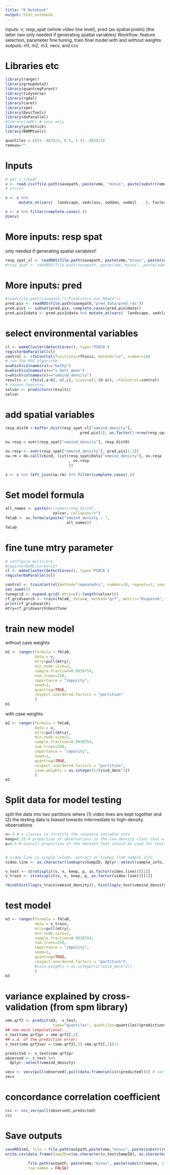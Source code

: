 ```yaml
---
title: "R Notebook"
output: html_notebook
---
```


inputs: v; resp_spat (whole video line level), pred (as spatial pixels) (the latter two only needed if generating spatial variables)
Workflow: feature selection, parameter fine tuning, train final model with and without weights
outputs: m1, m2, m3, vecv, and ccc

# Libraries etc
```r
library(ranger)
library(groupdata2)
library(quantregForest)
library(tidyverse)
library(rgdal)
library(caret)
library(spm)
library(DescTools)
library(doParallel)
#library(doMC) # unix only
library(yardstick)
library(BAMMtools)

quantiles = c((1-.682)/2, 0.5, 1-(1-.682)/2)
remove=""
```

# Inputs
```r
# get v (read)
v <- read.csv(file.path(savepath, paste(vme, "minus", paste(substr(remove, 1,7), collapse=", "), "v.csv", collapse=" ")))
# str(v)

v <- v %>% 
      mutate_at(vars(  landscape, sedclass, seddan, sedmil    ), factor)

v <- v %>% filter(complete.cases(.))
dim(v)
```

# More inputs: resp spat
only needed if generating spatial variables!!
```r
resp_spat_vl <- readRDS(file.path(savepath, paste(vme,"minus", paste(substr(remove, 1,7), collapse=", "),"resp_Spat_vl.rds")))
#resp_spat <- readRDS(file.path(savepath, paste(vme,"minus", paste(substr(remove, 1,7), collapse=", "), "resp_spat.rds")))
```

# More inputs: pred
```r
#load(file.path(savepath,"1_Predictors_out.RData"))
pred.pix <- readRDS(file.path(savepath,"pred_data/pred.rds"))
pred.pix1 <- subset(pred.pix, complete.cases(pred.pix@data))
pred.pix1@data <- pred.pix1@data %>% mutate_at(vars(  landscape, sedclass, seddan, sedmil    ), factor)
```

# select environmental variables
```r
cl <- makeCluster(detectCores(), type='PSOCK')
registerDoParallel(cl)
control <- rfeControl(functions=rfFuncs, method="cv", number=10)
# run the RFE algorithm
a=which(colnames(v)=="bathy")
b=which(colnames(v)=="v_bott_mean")
c=which(colnames(v)=="vmeind_density")
results <- rfe(v[,a:b], v[,c], sizes=c(1:(b-a)), rfeControl=control)
# chosen features
selvar <- predictors(results)
selvar
```

# add spatial variables
```r
resp.dist0 <-buffer.dist(resp_spat_vl["vmeind_density"], 
                                 pred.pix[1], as.factor(1:nrow(resp_spat_vl))) 

ov.resp = over(resp_spat["vmeind_density"], resp.dist0)

ov.resp <- over(resp_spat["vmeind_density"], pred.pix[1:2])
sw.rm = do.call(cbind, list(resp_spat@data["vmeind_density"], ov.resp
                            , ov.resp
                            ))

v <- v %>% left_join(sw.rm) %>% filter(complete.cases(.))
```

# Set model formula
```r
all_names <- paste(#c(names(resp.dist0),
                     selvar, collapse="+")
fmla0 <- as.formula(paste("vmeind_density ~ ", 
                           all_names))
fmla0
```

# fine tune mtry parameter
```r
# configure multicore
#registerDoMC(cores=12)
cl <- makeCluster(detectCores(), type='PSOCK')
registerDoParallel(cl)

control <- trainControl(method="repeatedcv", number=10, repeats=3, search="grid")
set.seed(1)
tunegrid <- expand.grid(.mtry=c(1:length(selvar)))
rf_gridsearch <- train(fmla0, data=v, method="qrf", metric="Rsquared", tuneGrid=tunegrid, trControl=control)
print(rf_gridsearch)
mtry=rf_gridsearch$bestTune
```

# train new model
without case weights
```r
m1 <- ranger(formula = fmla0,
             data = v,
             mtry=pull(mtry), 
             min.node.size=2,
             sample.fraction=0.9930754, 
             num.trees=250,
             importance = "impurity",
             seed=1,
             quantreg=TRUE,
             respect.unordered.factors = "partition"
             )
m1
```

with case weights
```r
m2 <- ranger(formula = fmla0,
             data = v,
             mtry=pull(mtry), 
             min.node.size=2,
             sample.fraction=0.9930754, 
             num.trees=250,
             importance = "impurity",
             seed=1,
             quantreg=TRUE,
             respect.unordered.factors = "partition",
             case.weights = as.integer(1/(v$sd_dens^2))
             )
m2
```

# Split data for model testing
split the data into two partitions where (1) video lines are kept together and (2) the testing data is biased towards intermediate to high-density observations
```r
n<-3 # n classes to stratify the response variable into
keep=0.25 # proportion of observations in the low density class that will be treated normally
p=0.5 # overall proportion of the dataset that should be used for testing the model


# video.line is single column. extract or lookup from sample info
video.line <- as.character(lookup(v$SampID, dplyr::select(sample_info, section, video.line), sample_info$video.line))

v_test <- stratisplit(v, n, keep, p, as.factor(video.line))[[1]]
v_train <- stratisplit(v, n, keep, p, as.factor(video.line))[[2]]

rbind(hist(log(v_train$vmeind_density)), hist(log(v_test$vmeind_density)))

```

# test model
```r
m3 <- ranger(formula = fmla0,
             data = v_train,
             mtry=pull(mtry), 
             min.node.size=2,
             sample.fraction=0.9930754, 
             num.trees=250,
             importance = "impurity",
             seed=1,
             quantreg=TRUE,
             respect.unordered.factors = "partition"#,
             #case.weights = as.integer(1/(v$sd_dens^2))
             )
m3
```

# variance explained by cross-validation (from spm library)
```r
vme.qrf2 <- predict(m3,  v_test, 
                     type="quantiles", quantiles=quantiles)$predictions
## now more computational...
v_test$vme.qrf2pr = vme.qrf2[,2]
## s.d. of the prediction error:
v_test$vme.qrf2var = (vme.qrf2[,3]-vme.qrf2[,1])/2

predicted <- v_test$vme.qrf2pr
observed <- v_test %>%
  dplyr::select(vmeind_density)

vecv <- vecv(pull(observed),pull(data.frame(unlist(predicted)))) # variance explained by cross-validation, conservative estimate to report
vecv
```

# concordance correlation coefficient
```r
ccc <- ccc_vec(pull(observed),predicted)
ccc
```
# Save outputs
```r

saveRDS(m3, file = file.path(outpath,paste(vme,"minus", paste(substr(remove, 1,7), collapse=", "), "model.rda" )))
write.csv(data.frame(SampID=c(as.character(v_test$SampID), as.character(v_train$SampID)), set=c(rep("test",length(v_test$SampID)),
                                                                                                rep("train", length(v_train$SampID)))),
          file.path(outpath, paste(vme,"minus", paste(substr(remove, 1,7), collapse=", "), "data split.csv")),
          row.names = FALSE)
```

